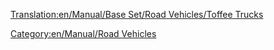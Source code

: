 [[Translation:en/Manual/Base Set/Road Vehicles/Toffee Trucks]]
{{en/Stub}}
{{en/Manual/Base Set/Road Vehicles/RoadVehicle|name     = MightyMover Toffee Truck
  |img      = en/Manual/Base Set/Road Vehicles/MightyMover toffee.png
  |price    = £4,798 ($9,596)
  |speed    = 48 km/h
  |annual   = £421 ($842)
  |designed = 1935
  |life     = 15
  |capacity = 17 tons of toffee
}}
{{en/Manual/Base Set/Road Vehicles/RoadVehicle|name     = Powernaught Toffee Truck
  |img      = en/Manual/Base Set/Road Vehicles/Powernaught toffee.png
  |price    = £6,029 ($12,058)
  |speed    = 88 km/h
  |annual   = £787 ($1,574)
  |designed = 1977
  |life     = 15
  |capacity = 19 tons of toffee
}}
{{en/Manual/Base Set/Road Vehicles/RoadVehicle|name     = Wizzowow Toffee Truck
  |img      = en/Manual/Base Set/Road Vehicles/Wizzowow toffee.png
  |price    = £6,439 ($12,878)
  |speed    = 112 Km/h
  |annual   = £1,125 ($2,250)
  |designed = 2014
  |life     = 15
  |capacity = 22 tons of toffee
}}

[[Category:en/Manual/Road Vehicles]]